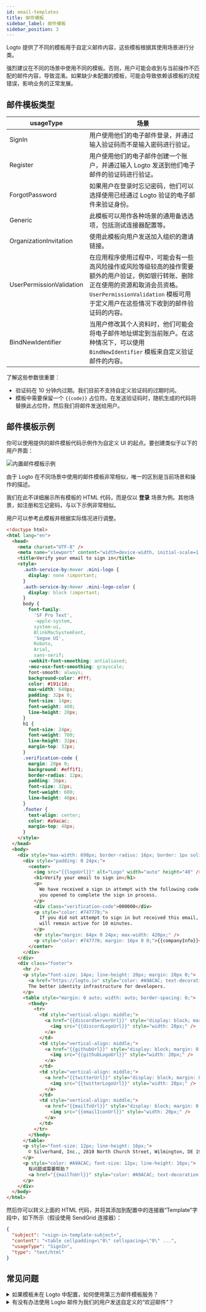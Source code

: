 ```yaml
---
id: email-templates
title: 邮件模板
sidebar_label: 邮件模板
sidebar_position: 3
---
```


Logto 提供了不同的模板用于自定义邮件内容，这些模板根据其使用场景进行分类。

强烈建议在不同的场景中使用不同的模板。否则，用户可能会收到与当前操作不匹配的邮件内容，导致混淆。如果缺少未配置的模板，可能会导致依赖该模板的流程错误，影响业务的正常发展。

## 邮件模板类型

| usageType                | 场景                                                                                                                                                                                                                  |
| ------------------------ | --------------------------------------------------------------------------------------------------------------------------------------------------------------------------------------------------------------------- |
| SignIn                   | 用户使用他们的电子邮件登录，并通过输入验证码而不是输入密码进行验证。                                                                                                                                                  |
| Register                 | 用户使用他们的电子邮件创建一个账户，并通过输入 Logto 发送到他们电子邮件的验证码进行验证。                                                                                                                             |
| ForgotPassword           | 如果用户在登录时忘记密码，他们可以选择使用已经通过 Logto 验证的电子邮件来验证身份。                                                                                                                                   |
| Generic                  | 此模板可以用作各种场景的通用备选选项，包括测试连接器配置等。                                                                                                                                                          |
| OrganizationInvitation   | 使用此模板向用户发送加入组织的邀请链接。                                                                                                                                                                              |
| UserPermissionValidation | 在应用程序使用过程中，可能会有一些高风险操作或风险等级较高的操作需要额外的用户验证，例如银行转账、删除正在使用的资源和取消会员资格。`UserPermissionValidation` 模板可用于定义用户在这些情况下收到的邮件验证码的内容。 |
| BindNewIdentifier        | 当用户修改其个人资料时，他们可能会将电子邮件地址绑定到当前账户。在这种情况下，可以使用 `BindNewIdentifier` 模板来自定义验证邮件的内容。                                                                               |

了解这些参数很重要：

- 验证码在 10 分钟内过期。我们目前不支持自定义验证码的过期时间。
- 模板中需要保留一个 `{{code}}` 占位符。在发送验证码时，随机生成的代码将替换此占位符，然后我们将邮件发送给用户。

## 邮件模板示例

你可以使用提供的邮件模板代码示例作为自定义 UI 的起点。要创建类似于以下的用户界面：

![内置邮件模板示例](../assets/built-in-email-template-sample.jpeg)

由于 Logto 在不同场景中使用的邮件模板非常相似，唯一的区别是当前场景和操作的描述。

我们在此不详细展示所有模板的 HTML 代码，而是仅以 **登录** 场景为例。其他场景，如注册和忘记密码，与以下示例非常相似。

用户可以参考此模板并根据实际情况进行调整。

```html
<!doctype html>
<html lang="en">
  <head>
    <meta charset="UTF-8" />
    <meta name="viewport" content="width=device-width, initial-scale=1.0" />
    <title>Verify your email to sign in</title>
    <style>
      .auth-service-by:hover .mini-logo {
        display: none !important;
      }
      .auth-service-by:hover .mini-logo-color {
        display: block !important;
      }
      body {
        font-family:
          'SF Pro Text',
          -apple-system,
          system-ui,
          BlinkMacSystemFont,
          'Segoe UI',
          Roboto,
          Arial,
          sans-serif;
        -webkit-font-smoothing: antialiased;
        -moz-osx-font-smoothing: grayscale;
        font-smooth: always;
        background-color: #fff;
        color: #191c1d;
        max-width: 640px;
        padding: 32px 0;
        font-size: 14px;
        font-weight: 400;
        line-height: 20px;
      }
      h1 {
        font-size: 24px;
        font-weight: 700;
        line-height: 32px;
        margin-top: 32px;
      }
      .verification-code {
        margin: 20px 0;
        background: #eff1f1;
        border-radius: 12px;
        padding: 36px;
        font-size: 32px;
        font-weight: 600;
        line-height: 40px;
      }
      .footer {
        text-align: center;
        color: #a9acac;
        margin-top: 48px;
      }
    </style>
  </head>
  <body>
    <div style="max-width: 698px; border-radius: 16px; border: 1px solid #E0E3E3;">
      <div style="padding: 0 24px;">
        <center>
          <img src="{{logoUrl}}" alt="Logo" width="auto" height="40" />
          <h1>Verify your email to sign in</h1>
          <p>
            We have received a sign in attempt with the following code. Please enter it in the page
            you opened to complete the sign in process.
          </p>
          <div class="verification-code">000000</div>
          <p style="color: #747778;">
            If you did not attempt to sign in but received this email, please ignore it. The code
            will remain active for 10 minutes.
          </p>
          <hr style="margin: 64px 0 24px; max-width: 420px;" />
          <p style="color: #747778; margin: 16px 0 0;">{{companyInfo}}</p>
        </center>
      </div>
    </div>
    <div class="footer">
      <hr />
      <p style="font-size: 14px; line-height: 20px; margin: 20px 0;">
        <a href="https://logto.io" style="color: #A9ACAC; text-decoration: underline;">Logto</a>:
        The better identity infrastructure for developers.
      </p>
      <table style="margin: 0 auto; width: auto; border-spacing: 0;">
        <tbody>
          <tr>
            <td style="vertical-align: middle;">
              <a href="{{discordServerUrl}}" style="display: block; margin: 0 12px;">
                <img src="{{discordLogoUrl}}" style="width: 20px;" />
              </a>
            </td>
            <td style="vertical-align: middle;">
              <a href="{{githubUrl}}" style="display: block; margin: 0 12px;">
                <img src="{{githubLogoUrl}}" style="width: 20px;" />
              </a>
            </td>
            <td style="vertical-align: middle;">
              <a href="{{twitterUrl}}" style="display: block; margin: 0 12px;">
                <img src="{{twitterLogoUrl}}" style="width: 20px;" />
              </a>
            </td>
            <td style="vertical-align: middle;">
              <a href="{{mailToUrl}}" style="display: block; margin: 0 12px;">
                <img src="{{emailIconUrl}}" style="width: 20px;" />
              </a>
            </td>
          </tr>
        </tbody>
      </table>
      <p style="font-size: 12px; line-height: 16px;">
        © Silverhand, Inc., 2810 North Church Street, Wilmington, DE 19802
      </p>
      <p style="color: #A9ACAC; font-size: 12px; line-height: 16px;">
        有问题或需要帮助？
        <a href="{{mailToUrl}}" style="color: #A9ACAC; text-decoration: underline;">联系我们</a>
      </p>
    </div>
  </body>
</html>
```

然后你可以转义上面的 HTML 代码，并将其添加到配置中的连接器“Template”字段中，如下所示（假设使用 SendGrid 连接器）：

```json
{
  "subject": "<sign-in-template-subject>",
  "content": "<table cellpadding=\"0\" cellspacing=\"0\" ...",
  "usageType": "SignIn",
  "type": "text/html"
}
```

## 常见问题

<details>
<summary>如果模板未在 Logto 中配置，如何使用第三方邮件模板服务？</summary>

你可以为自己的 Web 服务添加一个新端点来发送邮件，然后使用 [Logto HTTP 邮件连接器](/integrations/http-email) 调用你维护的端点。

这允许你在自己的服务器上处理邮件模板逻辑。

</details>

<details>
<summary>有没有办法使用 Logto 邮件为我们的用户发送自定义的“欢迎邮件”？</summary>

我们提供 [Webhook](/developers/webhooks) 功能。你可以实现自己的 API 端点以接收 Logto Webhook 发送的 `User.Created` 事件，并在 webhook 处理程序中添加逻辑以发送自定义欢迎邮件。

Logto 邮件连接器仅为与认证 (Authentication) 流程相关的事件提供邮件通知。欢迎邮件是一个业务需求，邮件连接器不原生支持此功能，但可以通过 Webhooks 实现。

</details>
